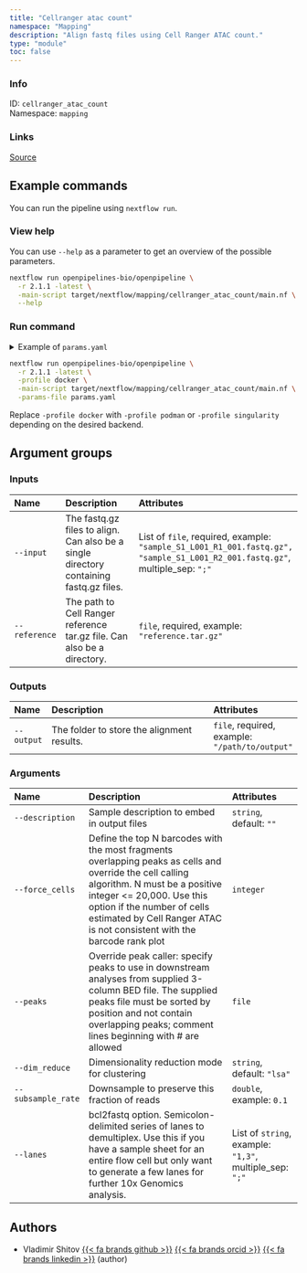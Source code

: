 ```yaml
---
title: "Cellranger atac count"
namespace: "Mapping"
description: "Align fastq files using Cell Ranger ATAC count."
type: "module"
toc: false
---
```


::: {.column-margin}

### Info

ID: `cellranger_atac_count`  
Namespace: `mapping`

### Links
[Source](https://github.com/openpipelines-bio/openpipeline/blob/2.1.1/src/mapping/cellranger_atac_count/config.vsh.yaml){.btn-action .btn-sm .btn-info .btn role="button"}

:::



## Example commands

You can run the pipeline using `nextflow run`.

### View help

You can use `--help` as a parameter to get an overview of the possible parameters.

```bash
nextflow run openpipelines-bio/openpipeline \
  -r 2.1.1 -latest \
  -main-script target/nextflow/mapping/cellranger_atac_count/main.nf \
  --help
```

### Run command

<details>
<summary>Example of `params.yaml`</summary>
```yaml
# Inputs
input: # please fill in - example: ["sample_S1_L001_R1_001.fastq.gz", "sample_S1_L001_R2_001.fastq.gz"]
reference: # please fill in - example: "reference.tar.gz"

# Outputs
# output: "$id.$key.output"

# Arguments
description: ""
# force_cells: 123
# peaks: "path/to/file"
dim_reduce: "lsa"
# subsample_rate: 0.1
# lanes: ["1,3"]

# Nextflow input-output arguments
publish_dir: # please fill in - example: "output/"
# param_list: "my_params.yaml"
```
</details>

```bash
nextflow run openpipelines-bio/openpipeline \
  -r 2.1.1 -latest \
  -profile docker \
  -main-script target/nextflow/mapping/cellranger_atac_count/main.nf \
  -params-file params.yaml
```

:::{.callout-note}
Replace `-profile docker` with `-profile podman` or `-profile singularity` depending on the desired backend.
:::

## Argument groups

### Inputs

|Name          |Description                                                                            |Attributes                                                                                                                   |
|:----------|:--------------------------------------------------|:--------------------|
|`--input`     |The fastq.gz files to align. Can also be a single directory containing fastq.gz files. |List of `file`, required, example: `"sample_S1_L001_R1_001.fastq.gz", "sample_S1_L001_R2_001.fastq.gz"`, multiple_sep: `";"` |
|`--reference` |The path to Cell Ranger reference tar.gz file. Can also be a directory.                |`file`, required, example: `"reference.tar.gz"`                                                                              |


### Outputs

|Name       |Description                                |Attributes                                     |
|:----------|:--------------------------------------------------|:--------------------|
|`--output` |The folder to store the alignment results. |`file`, required, example: `"/path/to/output"` |


### Arguments

|Name               |Description                                                                                                                                                                                                                                                                     |Attributes                                              |
|:----------|:--------------------------------------------------|:--------------------|
|`--description`    |Sample description to embed in output files                                                                                                                                                                                                                                     |`string`, default: `""`                                 |
|`--force_cells`    |Define the top N barcodes with the most fragments overlapping peaks as cells and override the cell calling algorithm. N must be a positive integer <= 20,000. Use this option if the number of cells estimated by Cell Ranger ATAC is not consistent with the barcode rank plot |`integer`                                               |
|`--peaks`          |Override peak caller: specify peaks to use in downstream analyses from supplied 3-column BED file. The supplied peaks file must be sorted by position and not contain overlapping peaks; comment lines beginning with # are allowed                                             |`file`                                                  |
|`--dim_reduce`     |Dimensionality reduction mode for clustering                                                                                                                                                                                                                                    |`string`, default: `"lsa"`                              |
|`--subsample_rate` |Downsample to preserve this fraction of reads                                                                                                                                                                                                                                   |`double`, example: `0.1`                                |
|`--lanes`          |bcl2fastq option. Semicolon-delimited series of lanes to demultiplex. Use this if you have a sample sheet for an entire flow cell but only want to generate a few lanes for further 10x Genomics analysis.                                                                      |List of `string`, example: `"1,3"`, multiple_sep: `";"` |

## Authors


  * Vladimir Shitov [{{< fa brands github >}}](https://github.com/vladimirshitov) [{{< fa brands orcid >}}](https://orcid.org/0000-0002-1960-8812) [{{< fa brands linkedin >}}](https://linkedin.com/in/vladimir-shitov-9a659513b) (author)

